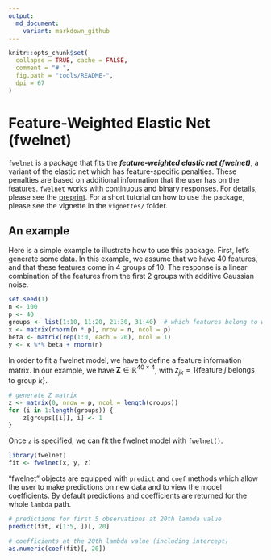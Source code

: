 ```yaml
---
output:
  md_document:
    variant: markdown_github
---
```


<!-- README.md is generated from README.Rmd. Please edit that file -->

```r
knitr::opts_chunk$set(
  collapse = TRUE, cache = FALSE,
  comment = "# ",
  fig.path = "tools/README-",
  dpi = 67
)
```

# Feature-Weighted Elastic Net (fwelnet)

`fwelnet` is a package that fits the __*feature-weighted elastic net (fwelnet)*__, a variant of the elastic net which has feature-specific penalties. These penalties are based on additional information that the user has on the features. `fwelnet` works with continuous and binary responses. For details, please see the [preprint](https://arxiv.org/abs/2006.01395). For a short tutorial on how to use the package, please see the vignette in the `vignettes/` folder.

## An example

Here is a simple example to illustrate how to use this package. First, let's generate some data. In this example, we assume that we have 40 features, and that these features come in 4 groups of 10. The response is a linear combination of the features from the first 2 groups with additive Gaussian noise.
```r
set.seed(1)
n <- 100
p <- 40
groups <- list(1:10, 11:20, 21:30, 31:40)  # which features belong to which group
x <- matrix(rnorm(n * p), nrow = n, ncol = p)
beta <- matrix(rep(1:0, each = 20), ncol = 1)
y <- x %*% beta + rnorm(n)
```

In order to fit a fwelnet model, we have to define a feature information matrix. In our example, we have $\mathbf{Z} \in \mathbb{R}^{40 \times 4}$, with $z_{jk} = 1\{ \text{feature } j \text{ belongs to group } k \}$.
```r
# generate Z matrix
z <- matrix(0, nrow = p, ncol = length(groups))
for (i in 1:length(groups)) {
    z[groups[[i]], i] <- 1
}
```

Once `z` is specified, we can fit the fwelnet model with `fwelnet()`.
```r
library(fwelnet)
fit <- fwelnet(x, y, z)
```

"fwelnet" objects are equipped with `predict` and `coef` methods which allow the user to make predictions on new data and to view the model coefficients. By default predictions and coefficients are returned for the whole `lambda` path.
```r
# predictions for first 5 observations at 20th lambda value
predict(fit, x[1:5, ])[, 20]

# coefficients at the 20th lambda value (including intercept)
as.numeric(coef(fit)[, 20])
```
